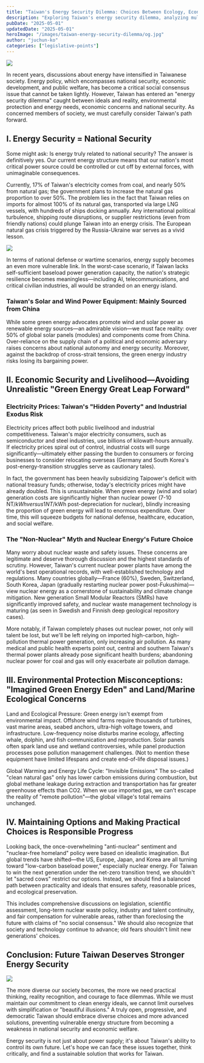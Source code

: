 ```yaml
---
title: "Taiwan's Energy Security Dilemma: Choices Between Ecology, Economy, and National Future"
description: "Exploring Taiwan's energy security dilemma, analyzing multiple dimensions from national security, economic development, and environmental protection, and thinking about the future direction of Taiwan's energy policy."
pubDate: "2025-05-01"
updatedDate: "2025-05-01"
heroImage: "/images/taiwan-energy-security-dilemma/og.jpg"
author: "juchun-ko"
categories: ["legislative-points"]
---
```


![](/images/taiwan-energy-security-dilemma/og.jpg)

In recent years, discussions about energy have intensified in Taiwanese society. Energy policy, which encompasses national security, economic development, and public welfare, has become a critical social consensus issue that cannot be taken lightly. However, Taiwan has entered an "energy security dilemma" caught between ideals and reality, environmental protection and energy needs, economic concerns and national security. As concerned members of society, we must carefully consider Taiwan's path forward.

## I. Energy Security = National Security

Some might ask: Is energy truly related to national security? The answer is definitively yes. Our current energy structure means that our nation's most critical power source could be controlled or cut off by external forces, with unimaginable consequences.

Currently, 17% of Taiwan's electricity comes from coal, and nearly 50% from natural gas; the government plans to increase the natural gas proportion to over 50%. The problem lies in the fact that Taiwan relies on imports for almost 100% of its natural gas, transported via large LNG vessels, with hundreds of ships docking annually. Any international political turbulence, shipping route disruptions, or supplier restrictions (even from friendly nations) could plunge Taiwan into an energy crisis. The European natural gas crisis triggered by the Russia-Ukraine war serves as a vivid lesson.

![](/images/taiwan-energy-security-dilemma/lng.png)

In terms of national defense or wartime scenarios, energy supply becomes an even more vulnerable link. In the worst-case scenario, if Taiwan lacks self-sufficient baseload power generation capacity, the nation's strategic resilience becomes meaningless—including AI, telecommunications, and critical civilian industries, all would be stranded on an energy island.

### Taiwan's Solar and Wind Power Equipment: Mainly Sourced from China

While some green energy advocates promote wind and solar power as renewable energy sources—an admirable vision—we must face reality: over 50% of global solar panels (modules) and components come from China. Over-reliance on the supply chain of a political and economic adversary raises concerns about national autonomy and energy security. Moreover, against the backdrop of cross-strait tensions, the green energy industry risks losing its bargaining power.

## II. Economic Security and Livelihood—Avoiding Unrealistic "Green Energy Great Leap Forward"

### Electricity Prices: Taiwan's "Hidden Poverty" and Industrial Exodus Risk

Electricity prices affect both public livelihood and industrial competitiveness. Taiwan's major electricity consumers, such as semiconductor and steel industries, use billions of kilowatt-hours annually. If electricity prices spiral out of control, industrial costs will surge significantly—ultimately either passing the burden to consumers or forcing businesses to consider relocating overseas (Germany and South Korea's post-energy-transition struggles serve as cautionary tales).

In fact, the government has been heavily subsidizing Taipower's deficit with national treasury funds; otherwise, today's electricity prices might have already doubled. This is unsustainable. When green energy (wind and solar) generation costs are significantly higher than nuclear power (7-10 NT$/kWh versus 1 NT$/kWh post-depreciation for nuclear), blindly increasing the proportion of green energy will lead to enormous expenditure. Over time, this will squeeze budgets for national defense, healthcare, education, and social welfare.

### The "Non-Nuclear" Myth and Nuclear Energy's Future Choice

Many worry about nuclear waste and safety issues. These concerns are legitimate and deserve thorough discussion and the highest standards of scrutiny. However, Taiwan's current nuclear power plants have among the world's best operational records, with well-established technology and regulations. Many countries globally—France (60%), Sweden, Switzerland, South Korea, Japan (gradually restarting nuclear power post-Fukushima)—view nuclear energy as a cornerstone of sustainability and climate change mitigation. New generation Small Modular Reactors (SMRs) have significantly improved safety, and nuclear waste management technology is maturing (as seen in Swedish and Finnish deep geological repository cases).

More notably, if Taiwan completely phases out nuclear power, not only will talent be lost, but we'll be left relying on imported high-carbon, high-pollution thermal power generation, only increasing air pollution. As many medical and public health experts point out, central and southern Taiwan's thermal power plants already pose significant health burdens; abandoning nuclear power for coal and gas will only exacerbate air pollution damage.

## III. Environmental Protection Misconceptions: "Imagined Green Energy Eden" and Land/Marine Ecological Concerns

Land and Ecological Pressure: Green energy isn't exempt from environmental impact. Offshore wind farms require thousands of turbines, vast marine areas, seabed anchors, ultra-high voltage towers, and infrastructure. Low-frequency noise disturbs marine ecology, affecting whale, dolphin, and fish communication and reproduction. Solar panels often spark land use and wetland controversies, while panel production processes pose pollution management challenges. (Not to mention these equipment have limited lifespans and create end-of-life disposal issues.)

Global Warming and Energy Life Cycle: "Invisible Emissions"
The so-called "clean natural gas" only has lower carbon emissions during combustion, but global methane leakage during extraction and transportation has far greater greenhouse effects than CO2. When we use imported gas, we can't escape the reality of "remote pollution"—the global village's total remains unchanged.

## IV. Maintaining Options and Making Practical Choices is Responsible Progress

Looking back, the once-overwhelming "anti-nuclear" sentiment and "nuclear-free homeland" policy were based on idealistic imagination. But global trends have shifted—the US, Europe, Japan, and Korea are all turning toward "low-carbon baseload power," especially nuclear energy. For Taiwan to win the next generation under the net-zero transition trend, we shouldn't let "sacred cows" restrict our options. Instead, we should find a balanced path between practicality and ideals that ensures safety, reasonable prices, and ecological preservation.

This includes comprehensive discussions on legislation, scientific assessment, long-term nuclear waste policy, industry and talent continuity, and fair compensation for vulnerable areas, rather than foreclosing the future with claims of "no social consensus." We should also recognize that society and technology continue to advance; old fears shouldn't limit new generations' choices.

## Conclusion: Future Taiwan Deserves Stronger Energy Security

![](/images/taiwan-energy-security-dilemma/sad.png)

The more diverse our society becomes, the more we need practical thinking, reality recognition, and courage to face dilemmas. While we must maintain our commitment to clean energy ideals, we cannot limit ourselves with simplification or "beautiful illusions." A truly open, progressive, and democratic Taiwan should embrace diverse choices and more advanced solutions, preventing vulnerable energy structure from becoming a weakness in national security and economic welfare.

Energy security is not just about power supply; it's about Taiwan's ability to control its own future. Let's hope we can face these issues together, think critically, and find a sustainable solution that works for Taiwan.
